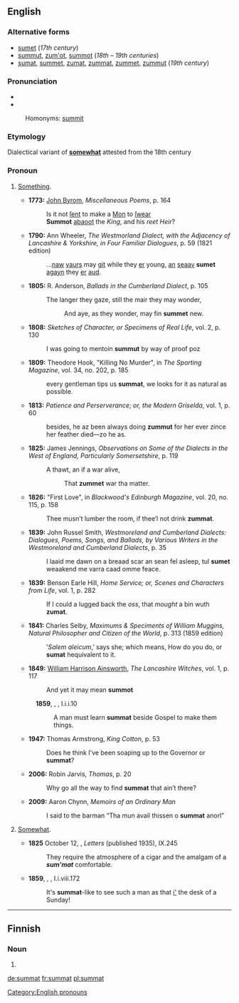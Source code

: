 ==English==

===Alternative forms===
* [[sumet]] (''17th century'')
* [[summut]], [[zum'ot]], [[summot]] (''18th – 19th centuries'')
* [[sumat]], [[summet]], [[zumat]], [[zummat]], [[zummet]], [[zummut]] (''19th century'')

===Pronunciation===
* {{IPA|/ˈsʌmət/|lang=en}}
* {{IPA|/ˈzʌmət/|lang=en}}
: Homonyms: [[summit]] {{qualifier|in some dialects}}

===Etymology===
Dialectical variant of '''[[somewhat]]''' attested from the 18th century

===Pronoun===
{{en-pron}}

# {{context|British|regional|lang=en}} [[something|Something]].
#* '''1773:''' [[w:John Byrom|John Byrom]], ''Miscellaneous Poems'', p. 164
#*:Is it not [[sent|ſent]] to make a [[man|Mon]] to [[swear|ſwear]]
#*:'''Summot''' [[about|abaoot]] the ''King'', and his ''reet Heir''?
#* '''1790:''' Ann Wheeler, ''The Westmorland Dialect, with the Adjacency of Lancashire & Yorkshire, in Four Familiar Dialogues'', p. 59 (1821 edition)
#*: ...[[now|naw]] [[yours|yaurs]] may [[get|git]] while they [[are|er]] young, [[and|an]] [[save|seaav]] '''sumet''' [[against|agayn]] they [[are|er]] [[old|aud]].
#* '''1805:''' R. Anderson, ''Ballads in the Cumberland Dialect'', p. 105
#*: The langer they gaze, still the mair they may wonder,
#*:: And aye, as they wonder, may fin '''summet''' new.
#* '''1808:''' ''Sketches of Character, or Specimens of Real Life'', vol. 2, p. 130
#*: I was going to mentoin '''summut''' by way of proof poz
#* '''1809:''' Theodore Hook, "Killing No Murder", in ''The Sporting Magazine'', vol. 34, no. 202, p. 185
#*: every gentleman tips us '''summat''', we looks for it as natural as possible.
#* '''1813:''' ''Patience and Perserverance; or, the Modern Griselda'', vol. 1, p. 60
#*: besides, he az been always doing '''zummut''' for her ever zince her feather died—zo he as.
#* '''1825:''' James Jennings, ''Observations on Some of the Dialects in the West of England, Particularly Somersetshire'', p. 119
#*: A thawt, an if a war alive,
#*:: That '''zummet''' war tha matter.
#* '''1826:''' "First Love", in ''Blackwood's Edinburgh Magazine'', vol. 20, no. 115, p. 158
#*: Thee musn’t lumber the room, if thee’l not drink '''zummat'''.
#* '''1839:''' John Russel Smith, ''Westmoreland and Cumberland Dialects: Dialogues, Poems, Songs, and Ballads, by Various Writers in the Westmoreland and Cumberland Dialects'', p. 35
#*: I laaid me dawn on a breaad scar an sean fel asleep, tul '''sumet''' weaakend me varra caad omme feace.
#* '''1839:''' Benson Earle Hill, ''Home Service; or, Scenes and Characters from Life'', vol. 1, p. 282
#*: If I could a lugged back the ''oss'', that ''mought'' a bin wuth '''zumat'''.
#* '''1841:''' Charles Selby, ''Maximums & Speciments of William Muggins, Natural Philosopher and Citizen of the World'', p. 313 (1859 edition)
#*:‛''Salem aleicum'',’ says she; which means, How do you do, or '''sumat''' hequivalent to it.
#* '''1849:''' [[w:William Harrison Ainsworth|William Harrison Ainsworth]], ''The Lancashire Witches'', vol. 1, p. 117
#*: And yet it may mean '''summot'''
#:'''1859''', {{w|George Eliot}}, ''{{w|Adam Bede}}'', I.i.i.10
#::A man must learn '''summat''' beside Gospel to make them things.
#* '''1947:''' Thomas Armstrong, ''King Cotton'', p. 53
#*: Does he think I’ve been soaping up to the Governor or '''summat'''?
#* '''2006:''' Robin Jarvis, ''Thomas'', p. 20
#*: Why go all the way to find '''summat''' that ain’t there?
#* '''2009:''' Aaron Chynn, ''Memoirs of an Ordinary Man''
#*: I said to the barman “Tha mun avail thissen o '''summat''' anorl”
# {{context|British|regional|lang=en}} [[somewhat|Somewhat]].
#*'''1825''' October 12, {{w|Walter Scott}}, ''Letters'' (published 1935), IX.245
#*:They require the atmosphere of a cigar and the amalgam of a '''''sum'mat''''' comfortable.
#*'''1859''', {{w|George Eliot}}, ''{{w|Adam Bede}}'', I.i.viii.172
#*:It's '''summat'''-like to see such a man as that [[in|i']] the desk of a Sunday!

[[Category:English pronouns]]

----

==Finnish==

===Noun===
{{head|fi|noun form}}

# {{plural of|summa|lang=fi}}

[[de:summat]]
[[fr:summat]]
[[pl:summat]]